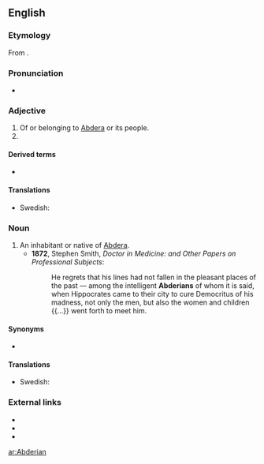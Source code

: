 ==English==

===Etymology===
From {{suffix|Abdera|t1=a town in [[Thrace]]|ian|lang=en}}.

===Pronunciation===
* {{a|US}} {{IPA|/æbˈdɪɹ.i.ən/|/æbˈdɛɹ.i.ən/|lang=en}}

===Adjective===
{{en-adj}}

# Of or belonging to [[Abdera]] or its people.
# {{alternative form of|abderian|lang=en}}

====Derived terms====
{{der-top}}
* {{l|en|abderian}}
{{der-mid}}
{{der-bottom}}

====Translations====
{{trans-top|}}
{{trans-mid}}
* Swedish: {{t+|sv|abderitisk}}
{{trans-bottom}}

===Noun===
{{en-noun}}

# An inhabitant or native of [[Abdera]].
#* '''1872''', Stephen Smith, ''Doctor in Medicine: and Other Papers on Professional Subjects'':
#*: He regrets that his lines had not fallen in the pleasant places of the past — among the intelligent '''Abderians''' of whom it is said, when Hippocrates came to their city to cure Democritus of his madness, not only the men, but also the women and children {{...}} went forth to meet him.

====Synonyms====
* {{l|en|Abderite}}

====Translations====
{{trans-top|}}
{{trans-mid}}
* Swedish: {{t+|sv|abderit|c}}
{{trans-bottom}}

===External links===
* {{R:Webster 1913}}
* {{R:Century 1911}}
* {{R:OneLook}}

[[ar:Abderian]]